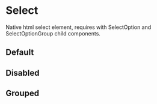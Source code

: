 

<Meta title="Design System/Select/Select" />

# Select

Native html select element, requires with SelectOption and SelectOptionGroup child components.

## Default
<Canvas>
	<Story story={Stories.SimpleSelect} name="Simple Select" />
</Canvas>

## Disabled
<Canvas>
	<Story story={Stories.DisabledSimpleSelect} name="Disabled Simple Select" />
</Canvas>

## Grouped
<Canvas>
	<Story story={Stories.GroupedSelect} name="Grouped Select" />
</Canvas>